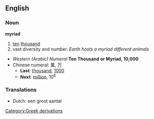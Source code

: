 ==English==

===Noun===
'''myriad'''
#[[ten]] [[thousand]]
#vast diversity and number. ''Earth hosts a myriad different animals''
*''Western (Arabic) Numeral'' '''Ten Thousand or Myriad, 10,000'''
*Chinese numeral: 萬, 万
**'''Last''': [[thousand]], [[1000]]
**'''Next''': [[million]], 10<sup>6</sup>

===Translations===
*Dutch: een groot aantal

[[Category:Greek derivations]]